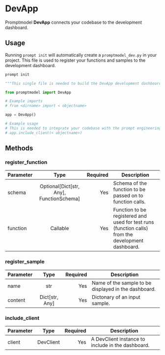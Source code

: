 # DevApp

Promptmodel **DevApp** connects your codebase to the development dashboard.

## Usage

Running `prompt init` will automatically create a `promptmodel_dev.py` in your project. This file is used to register your functions and samples to the development dashboard.

```bash
prompt init
```

```python filename="promptmodel_dev.py"
"""This single file is needed to build the DevApp development dashboard."""

from promptmodel import DevApp

# Example imports
# from <dirname> import < objectname>

app = DevApp()

# Example usage
# This is needed to integrate your codebase with the prompt engineering dashboard
# app.include_client(< objectname>)
```

## Methods

### register_function

| Parameter |                   Type                   | Required | Description                                                                                       |
| :-------- | :--------------------------------------: | -------: | ------------------------------------------------------------------------------------------------- |
| schema    | Optional[Dict[str, Any], FunctionSchema] |      Yes | Schema of the function to be passed on to function calls.                                         |
| function  |                 Callable                 |      Yes | Function to be registered and used for test runs (function calls) from the development dashboard. |

### register_sample

| Parameter |      Type      | Required | Description                                          |
| :-------- | :------------: | -------: | ---------------------------------------------------- |
| name      |      str       |      Yes | Name of the sample to be displayed in the dashboard. |
| content   | Dict[str, Any] |      Yes | Dictonary of an input sample.                        |

### include_client

| Parameter |   Type    | Required | Description                                       |
| :-------- | :-------: | -------: | ------------------------------------------------- |
| client    | DevClient |      Yes | A DevClient instance to include in the dashboard. |

